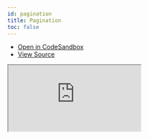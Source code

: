 ```yaml
---
id: pagination
title: Pagination
toc: false
---
```


- [Open in CodeSandbox](https://codesandbox.io/s/github/TanStack/svelte-query/tree/main/examples/pagination)
- [View Source](https://github.com/TanStack/svelte-query/tree/main/examples/pagination)

<iframe
  src="https://codesandbox.io/embed/github/TanStack/svelte-query/tree/main/examples/pagination?autoresize=1&fontsize=14&theme=dark"
  title="TanStack/svelte-query: pagination"
  sandbox="allow-forms allow-modals allow-popups allow-presentation allow-same-origin allow-scripts"
  style={{
    width: '100%',
    height: '80vh',
    border: '0',
    borderRadius: 8,
    overflow: 'hidden',
    position: 'static',
    zIndex: 0,
  }}
></iframe>
